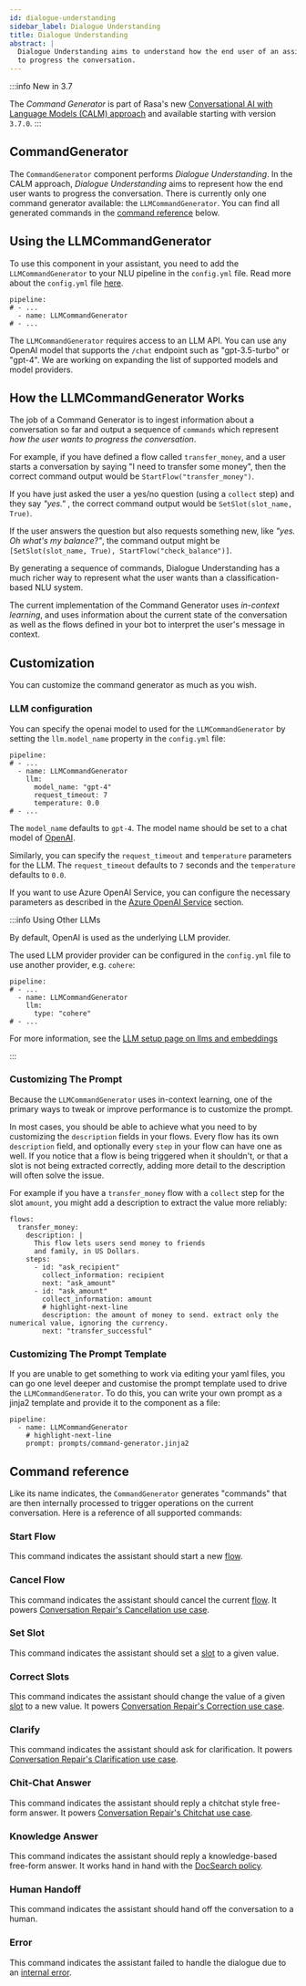 ```yaml
---
id: dialogue-understanding
sidebar_label: Dialogue Understanding
title: Dialogue Understanding
abstract: |
  Dialogue Understanding aims to understand how the end user of an assistant wants
  to progress the conversation.
---
```




:::info New in 3.7

The _Command Generator_ is part of Rasa's new
[Conversational AI with Language Models (CALM) approach](../calm.mdx) and available starting
with version `3.7.0`.
:::

## CommandGenerator

The `CommandGenerator` component performs _Dialogue Understanding_.
In the CALM approach, _Dialogue Understanding_ aims to represent how the end user
wants to progress the conversation.
There is currently only one command generator available: the `LLMCommandGenerator`.
You can find all generated commands in the [command reference](#command-reference) below.

## Using the LLMCommandGenerator

To use this component in your assistant, you need to add the
`LLMCommandGenerator` to your NLU pipeline in the `config.yml` file.
Read more about the `config.yml` file [here](./components/overview.mdx).

```yaml-rasa title="config.yml"
pipeline:
# - ...
  - name: LLMCommandGenerator
# - ...
```

The `LLMCommandGenerator` requires access to an LLM API. You can use any
OpenAI model that supports the `/chat` endpoint such as "gpt-3.5-turbo" or "gpt-4".
We are working on expanding the list of supported models and model providers.

## How the LLMCommandGenerator Works

The job of a Command Generator is to ingest information about a conversation so far
and output a sequence of `commands` which represent _how the user wants to progress the conversation_.

For example, if you have defined a flow called `transfer_money`, and a user starts a conversation
by saying "I need to transfer some money", then the correct command output would be `StartFlow("transfer_money")`.

If you have just asked the user a yes/no question (using a `collect` step) and they say _"yes."_
, the correct command output would be `SetSlot(slot_name, True)`.

If the user answers the question but also requests something new, like _"yes. Oh what's my balance?"_,
the command output might be `[SetSlot(slot_name, True), StartFlow("check_balance")]`.

By generating a sequence of commands, Dialogue Understanding has a much richer way to represent
what the user wants than a classification-based NLU system.

The current implementation of the Command Generator uses _in-context learning_, and uses
information about the current state of the conversation as well as the flows defined in your bot
to interpret the user's message in context.

## Customization

You can customize the command generator as much as you wish.

### LLM configuration

You can specify the openai model to used for the `LLMCommandGenerator` by setting the
`llm.model_name` property in the `config.yml` file:

```yaml-rasa title="config.yml"
pipeline:
# - ...
  - name: LLMCommandGenerator
    llm:
      model_name: "gpt-4"
      request_timeout: 7
      temperature: 0.0
# - ...
```

The `model_name` defaults to `gpt-4`. The model name should be set
to a chat model of [OpenAI](https://platform.openai.com/docs/guides/gpt/chat-completions-api).

Similarly, you can specify the `request_timeout` and
`temperature` parameters for the LLM. The `request_timeout`
defaults to `7` seconds and the `temperature` defaults to `0.0`.

If you want to use Azure OpenAI Service, you can configure the necessary
parameters as described in the
[Azure OpenAI Service](./components/llm-configuration.mdx#additional-configuration-for-azure-openai-service)
section.

:::info Using Other LLMs

By default, OpenAI is used as the underlying LLM provider.

The used LLM provider provider can be configured in the
`config.yml` file to use another provider, e.g. `cohere`:

```yaml-rasa title="config.yml"
pipeline:
# - ...
  - name: LLMCommandGenerator
    llm:
      type: "cohere"
# - ...
```

For more information, see the
[LLM setup page on llms and embeddings](./components/llm-configuration.mdx#other-llmsembeddings)

:::

### Customizing The Prompt

Because the `LLMCommandGenerator` uses in-context learning, one of the primary ways
to tweak or improve performance is to customize the prompt.

In most cases, you should be able to achieve what you need to by customizing the `description` fields
in your flows.
Every flow has its own `description` field, and optionally every `step` in your flow can have one as well.
If you notice that a flow is being triggered when it shouldn't, or that a slot is not being extracted correctly,
adding more detail to the description will often solve the issue.

For example if you have a `transfer_money` flow with a `collect` step for the slot `amount`, you might add a description
to extract the value more reliably:

```yaml-rasa title="flows.yml"
flows:
  transfer_money:
    description: |
      This flow lets users send money to friends
      and family, in US Dollars.
    steps:
      - id: "ask_recipient"
        collect_information: recipient
        next: "ask_amount"
      - id: "ask_amount"
        collect_information: amount
        # highlight-next-line
        description: the amount of money to send. extract only the numerical value, ignoring the currency.
        next: "transfer_successful"
```

### Customizing The Prompt Template

If you are unable to get something to work via editing your yaml files, you can go one level deeper
and customise the prompt template used to drive the `LLMCommandGenerator`.
To do this, you can write your own prompt as a jinja2 template and provide it to the component as a file:

```yaml-rasa title="config.yml"
pipeline:
  - name: LLMCommandGenerator
    # highlight-next-line
    prompt: prompts/command-generator.jinja2
```

## Command reference

Like its name indicates, the `CommandGenerator` generates "commands" that are then internally processed to
trigger operations on the current conversation. Here is a reference of all supported commands:

### Start Flow

This command indicates the assistant should start a new [flow](./flows.mdx).

### Cancel Flow

This command indicates the assistant should cancel the current [flow](./flows.mdx).
It powers [Conversation Repair's Cancellation use case](./conversation-repair.mdx#3-cancellations).

### Set Slot

This command indicates the assistant should set a [slot](./domain.mdx#slots) to a given value.

### Correct Slots

This command indicates the assistant should change the value of a given [slot](./domain.mdx#slots)
to a new value. It powers [Conversation Repair's Correction use case](./conversation-repair.mdx#2-corrections).

### Clarify

This command indicates the assistant should ask for clarification. It powers
[Conversation Repair's Clarification use case](./conversation-repair.mdx#6-clarification).

### Chit-Chat Answer

<RasaProLabel />

<RasaProBanner />

This command indicates the assistant should reply a chitchat style free-form answer.
It powers [Conversation Repair's Chitchat use case](./conversation-repair.mdx#4-chitchat).

### Knowledge Answer

<RasaProLabel />

<RasaProBanner />

This command indicates the assistant should reply a knowledge-based free-form answer. It works
hand in hand with the [DocSearch policy](./policies.mdx#docsearch-policy).

### Human Handoff

This command indicates the assistant should hand off the conversation to a human.

### Error

This command indicates the assistant failed to handle the dialogue due to
an [internal error](./conversation-repair.mdx#7-internal-errors).
